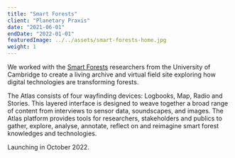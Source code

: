 ```yaml
---
title: "Smart Forests"
client: "Planetary Praxis"
date: "2021-06-01"
endDate: "2022-01-01"
featuredImage: ../../assets/smart-forests-home.jpg
weight: 1
---
```


We worked with the [Smart Forests](https://smartforests.net/) researchers from the University of Cambridge to create a living archive and virtual field site exploring how digital technologies are transforming forests.

The Atlas consists of four wayfinding devices: Logbooks, Map, Radio and Stories. This layered interface is designed to weave together a broad range of content from interviews to sensor data, soundscapes, and images. The Atlas platform provides tools for researchers, stakeholders and publics to gather, explore, analyse, annotate, reflect on and reimagine smart forest knowledges and technologies.

Launching in October 2022.